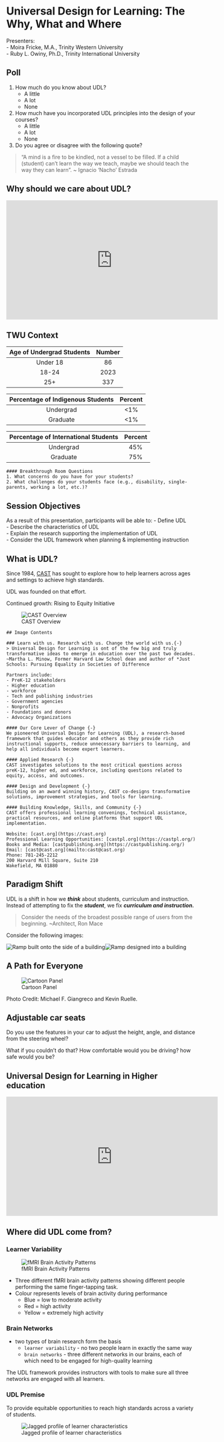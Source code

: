 # Universal Design for Learning: The Why, What and Where 

Presenters:   
- Moira Fricke, M.A., Trinity Western University  
- Ruby L. Owiny, Ph.D., Trinity International University   

## Poll 

1. How much do you know about UDL?
    - A little
    - A lot
    - None
2. How much have you incorporated UDL principles into the design of your courses?
    - A little
    - A lot
    - None
3. Do you agree or disagree with the following quote?  

> “A mind is a fire to be kindled, not a vessel to be filled.  If a child (student) can’t learn the way we teach, maybe we should teach the way they can learn”. ~ Ignacio ‘Nacho’ Estrada

## Why should we care about UDL?

<iframe width="560" height="315" src="https://www.youtube.com/embed/4FE1CLS7i3k" title="YouTube video player" frameborder="0" allow="accelerometer; autoplay; clipboard-write; encrypted-media; gyroscope; picture-in-picture" allowfullscreen></iframe>

## TWU Context

| Age of Undergrad Students | Number |
| :---: | :---: |
| Under 18 | 86 |
| 18-24 | 2023 |
| 25+ | 337 |

| Percentage of Indigenous Students | Percent |
| :---: | :---: |
| Undergrad | <1% |
| Graduate | <1% |

| Percentage of International Students | Percent |
| :---: | :---: |
| Undergrad | 45% |
| Graduate | 75% |

```block
#### Breakthrough Room Questions
1. What concerns do you have for your students?  
2. What challenges do your students face (e.g., disability, single-parents, working a lot, etc.)? 

```

## Session Objectives

As a result of this presentation, participants will be able to: 
- Define UDL  
- Describe the characteristics of UDL  
- Explain the research supporting the implementation of UDL  
- Consider the UDL framework when planning & implementing instruction  

## What is UDL?

Since 1984, [CAST](https://www.cast.org/) has sought to explore how to help learners across ages and settings to achieve high standards. 

UDL was founded on that effort.

Continued growth: Rising to Equity Initiative  

![CAST Overview](assets/cast.png "One page overview of CAST. There is a Venn diagram of three overlapping circles. The top circle reads 'Design and Development'. The bottom left circle reads 'Applied research'. The bottom right circle reads 'Professional learning'. The intersection where all three circles overlap reads 'UDL'. Text follows on the page.")

```block
## Image Contents

### Learn with us. Research with us. Change the world with us.{-} 
> Universal Design for Learning is ont of the few big and truly transformative ideas to emerge in education over the past two decades. ~Martha L. Minow, Former Harvard Law School dean and author of *Just Schools: Pursuing Equality in Societies of Difference

Partners include:
- PreK-12 stakeholders  
- Higher education  
- workforce  
- Tech and publishing industries  
- Government agencies  
- Nonprofits   
- Foundations and donors  
- Advocacy Organizations  

#### Our Core Lever of Change {-}
We pioneered Universal Design for Learning (UDL), a research-based framework that guides educator and others as they provide rich instructional supports, reduce unnecessary barriers to learning, and help all individuals become expert learners.

#### Applied Research {-}
CAST investigates solutions to the most critical questions across preK-12, higher ed, and workforce, including questions related to equity, access, and outcomes.

#### Design and Development {-}
Building on an award winning history, CAST co-designs transformative solutions, improvement strategies, and tools for learning.

#### Building Knowledge, Skills, and Community {-}
CAST offers professional learning convenings, technical assistance, practical resources, and online platforms that support UDL implementation.

Website: [cast.org](https://cast.org)  
Professional Learning Opportunities: [castpl.org](https://castpl.org/)  
Books and Media: [castpublishing.org](https://castpublishing.org/)  
Email: [cast@cast.org](mailto:cast@cast.org)  
Phone: 781-245-2212  
200 Harvard Mill Square, Suite 210  
Wakefield, MA 01880

```

## Paradigm Shift

UDL is a shift in how we ***think*** about students, curriculum and instruction. Instead of attempting to fix the ***student***, we fix ***curriculum and instruction.***

> Consider the needs of the broadest possible range of users from the beginning. ~Architect, Ron Mace

Consider the following images:

![Ramp built onto the side of a building](assets/add-on.png "The image shows a complicated ramp that has been built onto the side of a building")![Ramp designed into a building](assets/spiral.png "The image shows a spiral accessibility ramp designed as part of a building from the beginning.")

## A Path for Everyone

![Cartoon Panel](assets/ramp-comic.png "A comic that shows a snowy staircase and a ramp beside them, also covered with snow. There are several children at the bottom of the ramp/stairs. One child, who is in a wheelchair, asks a man with a shovel "Could you please shovel the ramp?". The man answers "All these other children are waiting to use the stairs. When I get through shoveling them off, then I will clear the ramp for you." The child in the wheelchair responds "But if you shovel the ramp, we can all get in!" The caption reads "Clearing a path for people with special needs clears the path for everyone!"")

Photo Credit: Michael F. Giangreco and Kevin Ruelle.

## Adjustable car seats

Do you use the features in your car to adjust the height, angle, and distance from the steering wheel?

What if you couldn't do that? How comfortable would you be driving? how safe would you be?

## Universal Design for Learning in Higher education

<iframe width="560" height="315" src="https://www.youtube.com/embed/VwA8cQ2xA9o" title="YouTube video player" frameborder="0" allow="accelerometer; autoplay; clipboard-write; encrypted-media; gyroscope; picture-in-picture" allowfullscreen></iframe>

## Where did UDL come from?

### Learner Variability

![fMRI Brain Activity Patterns](assets/fMRI.png)

- Three different fMRI brain activity patterns showing different people performing the same finger-tapping task.
- Colour represents levels of brain activity during performance
    - Blue = low to moderate activity
    - Red = high activity
    - Yellow = extremely high activity

### Brain Networks

- two types of brain research form the basis
    - `learner variability` - no two people learn in exactly the same way
    - `brain networks` - three different networks in our brains, each of which need to be engaged for high-quality learning

The UDL framework provides instructors with tools to make sure all three networks are engaged with all learners. 

### UDL Premise

 To provide equitable opportunities to reach high standards across a variety of students.

 ![Jagged profile of learner characteristics](assets/jagged.png "Graphic shows that individual students embody characteristics that vary across facotrs. On some factors, a learner may be below 'average' and on others they may be above 'average' indicating that there is no 'average learner'.")

